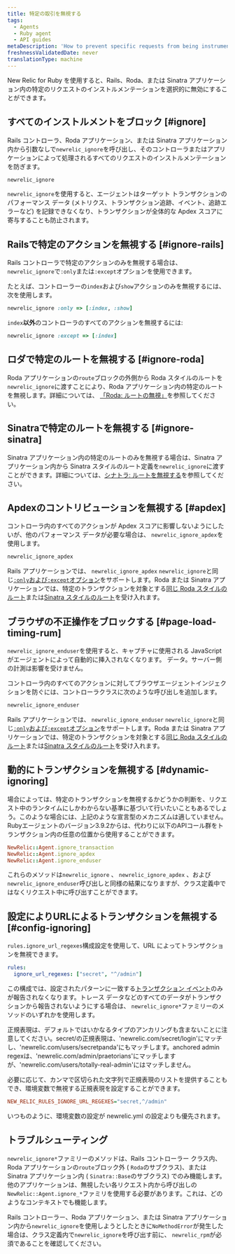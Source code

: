 ```yaml
---
title: 特定の取引を無視する
tags:
  - Agents
  - Ruby agent
  - API guides
metaDescription: 'How to prevent specific requests from being instrumented entirely in New Relic, or prevent them from being factored into your Apdex score.'
freshnessValidatedDate: never
translationType: machine
---
```


New Relic for Ruby を使用すると、Rails、Roda、または Sinatra アプリケーション内の特定のリクエストのインストルメンテーションを選択的に無効にすることができます。

## すべてのインストルメントをブロック [#ignore]

Rails コントローラ、Roda アプリケーション、または Sinatra アプリケーション内から引数なしで`newrelic_ignore`を呼び出し、そのコントローラまたはアプリケーションによって処理されるすべてのリクエストのインストルメンテーションを防ぎます。

```rb
newrelic_ignore
```

`newrelic_ignore`を使用すると、エージェントはターゲット トランザクションのパフォーマンス データ (メトリクス、トランザクション追跡、イベント、追跡エラーなど) を記録できなくなり、トランザクションが全体的な Apdex スコアに寄与することも防止されます。

## Railsで特定のアクションを無視する [#ignore-rails]

Rails コントローラで特定のアクションのみを無視する場合は、 `newrelic_ignore`で`:only`または`:except`オプションを使用できます。

たとえば、コントローラーの`index`および`show`アクションのみを無視するには、次を使用します。

```rb
newrelic_ignore :only => [:index, :show]
```

`index`**以外**のコントローラのすべてのアクションを無視するには:

```rb
newrelic_ignore :except => [:index]
```

## ロダで特定のルートを無視する [#ignore-roda]

Roda アプリケーションの`route`ブロックの外側から Roda スタイルのルートを`newrelic_ignore`に渡すことにより、Roda アプリケーション内の特定のルートを無視します。詳細については、 [「Roda: ルートの無視」](/docs/agents/ruby-agent/frameworks/roda-support#ignoring-routes)を参照してください。

## Sinatraで特定のルートを無視する [#ignore-sinatra]

Sinatra アプリケーション内の特定のルートのみを無視する場合は、Sinatra アプリケーション内から Sinatra スタイルのルート定義を`newrelic_ignore`に渡すことができます。詳細については、[シナトラ: ルートを無視する](/docs/agents/ruby-agent/frameworks/sinatra-support#ignoring-routes)を参照してください。

## Apdexのコントリビューションを無視する [#apdex]

コントローラ内のすべてのアクションが Apdex スコアに影響しないようにしたいが、他のパフォーマンス データが必要な場合は、 `newrelic_ignore_apdex`を使用します。

```rb
newrelic_ignore_apdex
```

Rails アプリケーションでは、 `newrelic_ignore_apdex` `newrelic_ignore`と同じ[`:only`および`:except`オプション](#ignore-rails)をサポートします。Roda または Sinatra アプリケーションでは、特定のトランザクションを対象とする[同じ Roda スタイルのルート](#ignore-roda)または[Sinatra スタイルのルート](#ignore-sinatra)を受け入れます。

## ブラウザの不正操作をブロックする [#page-load-timing-rum]

`newrelic_ignore_enduser`を使用すると、キャプチャに使用される JavaScript がエージェントによって自動的に挿入されなくなります。 [<InlinePopover type="browser"/>](/docs/agents/ruby-agent/features/page-load-timing-ruby)データ。サーバー側の計測は影響を受けません。

コントローラ内のすべてのアクションに対してブラウザエージェントインジェクションを防ぐには、コントローラクラスに次のような呼び出しを追加します。

```rb
newrelic_ignore_enduser
```

Rails アプリケーションでは、 `newrelic_ignore_enduser` `newrelic_ignore`と同じ[`:only`および`:except`オプション](#ignore-rails)をサポートします。Roda または Sinatra アプリケーションでは、特定のトランザクションを対象とする[同じ Roda スタイルのルート](#ignore-roda)または[Sinatra スタイルのルート](#ignore-sinatra)を受け入れます。

## 動的にトランザクションを無視する [#dynamic-ignoring]

場合によっては、特定のトランザクションを無視するかどうかの判断を、リクエスト中のランタイムにしかわからない基準に基づいて行いたいこともあるでしょう。このような場合には、上記のような宣言型のメカニズムは適していません。Rubyエージェントのバージョン3.9.2からは、代わりに以下のAPIコール群をトランザクション内の任意の位置から使用することができます。

```rb
NewRelic::Agent.ignore_transaction
NewRelic::Agent.ignore_apdex
NewRelic::Agent.ignore_enduser
```

これらのメソッドは`newrelic_ignore` 、 `newrelic_ignore_apdex` 、および`newrelic_ignore_enduser`呼び出しと同様の結果になりますが、クラス定義中ではなくリクエスト中に呼び出すことができます。

## 設定によりURLによるトランザクションを無視する [#config-ignoring]

`rules.ignore_url_regexes`構成設定を使用して、URL によってトランザクションを無視できます。

```yml
rules:
  ignore_url_regexes: ["secret", "^/admin"]
```

この構成では、設定されたパターンに一致する[トランザクション イベント](/docs/telemetry-data-platform/understand-data/event-data/events-reported-apm/)のみが報告されなくなります。トレース データなどのすべてのデータがトランザクションから報告されないようにする場合は、 `newrelic_ignore*`ファミリーのメソッドのいずれかを使用します。

正規表現は、デフォルトではいかなるタイプのアンカリングも含まないことに注意してください。secret/の正規表現は、'newrelic.com/secret/login'にマッチし、'newrelic.com/users/secretpanda'にもマッチします。anchored admin regexは、'newrelic.com/admin/praetorians'にマッチしますが、'newrelic.com/users/totally-real-admin'にはマッチしません。

必要に応じて、カンマで区切られた文字列で正規表現のリストを提供することもでき、環境変数で無視する正規表現を設定することができます。

```ini
NEW_RELIC_RULES_IGNORE_URL_REGEXES="secret,^/admin"
```

いつものように、環境変数の設定が newrelic.yml の設定よりも優先されます。

## トラブルシューティング

`newrelic_ignore*`ファミリーのメソッドは、Rails コントローラー クラス内、Roda アプリケーションの`route`ブロック外 ( `Roda`のサブクラス)、または Sinatra アプリケーション内 ( `Sinatra::Base`のサブクラス) でのみ機能します。他のアプリケーションは、無視したい各リクエスト内から呼び出しの`NewRelic::Agent.ignore_*`ファミリを使用する必要があります。これは、どのようなコンテキストでも機能します。

Rails コントローラー、Roda アプリケーション、または Sinatra アプリケーション内から`newrelic_ignore`を使用しようとしたときに`NoMethodError`が発生した場合は、クラス定義内で`newrelic_ignore`を呼び出す前に、 `newrelic_rpm`が必須であることを確認してください。